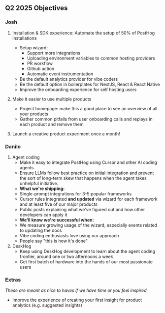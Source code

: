 ## Q2 2025 Objectives

### Josh

1. Installation & SDK experience: Automate the setup of 50% of PostHog installations
    - Setup wizard:
        - Support more integrations
        - Uploading environment variables to common hosting providers
        - PR workflow
        - Github action
        - Automatic event instrumentation
    - Be the default analytics provider for vibe coders
    - Be the default option in boilerplates for NextJS, React & React Native
    - Improve the onboarding experience for self hosting users

2. Make it easier to use multiple products
    - Project homepage: make this a good place to see an overview of all your products
    - Gather common pitfalls from user onboarding calls and replays in each product and remove them

3. Launch a creative product experiment once a month!

### Danilo

1. Agent coding
    - Make it easy to integrate PostHog using Cursor and other AI coding agents.
    - Ensure LLMs follow best practice on initial integration and prevent the sort of long-term skew that happens when the agent takes unhelpful initiative.
    - **What we're shipping:**
    - Single-prompt integrations for 3-5 popular frameworks
    - Cursor rules integrated **and updated** via wizard for each framework and at least five of our major products
    - Public posts explaining what we've figured out and how other developers can apply it
    - **We'll know we're successful when:**
    - We measure growing usage of the wizard, especially events related to updating the docs
    - Vibe coding enthusiasts love using our approach
    - People say "this is how it's done"
2. DeskHog
    - Keep using DeskHog development to learn about the agent coding frontier, around one or two afternoons a week
    - Get first batch of hardware into the hands of our most passionate users

### Extras

_These are meant as nice to haves if we have time or you feel inspired_

- Improve the experience of creating your first insight for product analytics (e.g. suggested insights)
